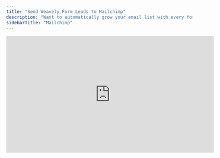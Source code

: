 ```yaml
---
title: "Send Weavely Form Leads to Mailchimp"
description: "Want to automatically grow your email list with every form submission? With Weavely’s Mailchimp integration, you can instantly capture leads from your forms and add them to your Mailchimp audience."
sidebarTitle: "Mailchimp"
---
```


<iframe width="560" height="315" src="https://www.youtube.com/embed/kklTW4UtEug?si=7RuA-Muk2wgwqnz9" title="YouTube video player" frameborder="0" allow="accelerometer; autoplay; clipboard-write; encrypted-media; gyroscope; picture-in-picture" allowfullscreen />

In this guide, we’ll walk you through how to connect a Weavely form to a Mailchimp list.

<Steps>
  <Step title="Open the Integrations Tab">
    Start by opening the form you want to connect in the Weavely editor. Head over to the **Integrations** tab, where you’ll see **Mailchimp** listed among the available integrations. Click **Add**.

    ![Screenshot2025 06 12at16 42 48 Pn](/images/Screenshot2025-06-12at16.42.48.png)
  </Step>
  <Step title="Connect Your Mailchimp Account">
    Next, you’ll be prompted to authorize the connection between your Weavely and Mailchimp accounts. Click the **Connect** button, which will redirect you to Mailchimp's login page. After logging in, Mailchimp will ask whether you trust the application, go ahead and approve the authorization by clicking **Allow**. Once complete, you’ll be redirected back into Weavely, and your accounts will now be linked.

    ![Screenshot2025 06 12at16 45 16 Pn](/images/Screenshot2025-06-12at16.45.16.png)
  </Step>
  <Step title="Choose the List and Email Field">
    With your Mailchimp account connected, you can now configure the integration by selecting which Mailchimp list should receive the new email addresses. If you only have one list, this step is straightforward. You’ll also be asked to select the appropriate email field from your form. This is particularly useful if your form contains multiple email inputs, as it ensures the correct one is used to create the contact in Mailchimp. Once you've made your selections, press **Create Integration** to finalize the setup.

    ![Screenshot2025 06 12at16 49 13 Pn](/images/Screenshot2025-06-12at16.49.13.png)
  </Step>
</Steps>